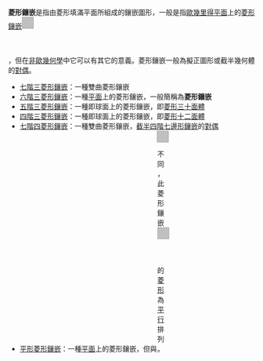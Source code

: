 <div>'''菱形鑲嵌'''是指由菱形填滿平面所組成的鑲嵌圖形，一般是指[[歐幾里得|歐幾里得]][[平面_(数学)|平面]]上的[[菱形鑲嵌|菱形鑲嵌]]<span style="background-color:silver; border:1px solid darkgray;display:inline-block;width:22px;height:22px"><div style="position: relative; height: 22px; width: 22px; overflow: hidden; display: inline-block; vertical-align: middle;"><div style="position: absolute; height: 22px; width: 22px; top: -35px; left: -40px;"><span style="white-space:nowrap">[[File:Rhombic_star_tiling.png|90px]]</span></div></div></span>，但在[[非歐幾何學|非歐幾何學]]中它可以有其它的意義。菱形鑲嵌一般為擬正圖形或截半幾何體的[[對偶多面體|對偶]]。</div>
*[[七階三菱形鑲嵌|七階三菱形鑲嵌]]：一種雙曲菱形鑲嵌
*[[六階三菱形鑲嵌|六階三菱形鑲嵌]]：一種[[平面_(数学)|平面]]上的菱形鑲嵌，一般簡稱為'''菱形鑲嵌'''
*[[菱形三十面體|五階三菱形鑲嵌]]：一種即球面上的菱形鑲嵌，即[[菱形三十面體|菱形三十面體]]
*[[菱形十二面體|四階三菱形鑲嵌]]：一種即球面上的菱形鑲嵌，即[[菱形十二面體|菱形十二面體]]
*[[七階四菱形鑲嵌|七階四菱形鑲嵌]]：一種雙曲菱形鑲嵌，[[截半四階七邊形鑲嵌|截半四階七邊形鑲嵌]]的[[對偶多面體|對偶]]
*[[正六邊形鑲嵌#平形菱形鑲嵌|平形菱形鑲嵌]]：一種[[平面_(数学)|平面]]上的菱形鑲嵌，但與<span style="background-color:silver; border:1px solid darkgray;display:inline-block;width:22px;height:22px"><div style="position: relative; height: 22px; width: 22px; overflow: hidden; display: inline-block; vertical-align: middle;"><div style="position: absolute; height: 22px; width: 22px; top: -35px; left: -40px;"><span style="white-space:nowrap">[[File:Rhombic_star_tiling.png|90px]]</span></div></div></span>不同，此菱形鑲嵌<span style="background-color:silver; border:1px solid darkgray;display:inline-block;width:22px;height:22px"><div style="position: relative; height: 25px; width: 25px; overflow: hidden; display: inline-block; vertical-align: middle;"><div style="position: absolute; height: 25px; width: 25px; top: -39px; left: -40px;"><span style="white-space:nowrap">[[File:Kah_3_6_romb.png|70px]]</span></div></div></span>的[[菱形|菱形]]為[[平行|平行]]排列。
{{消歧義}}